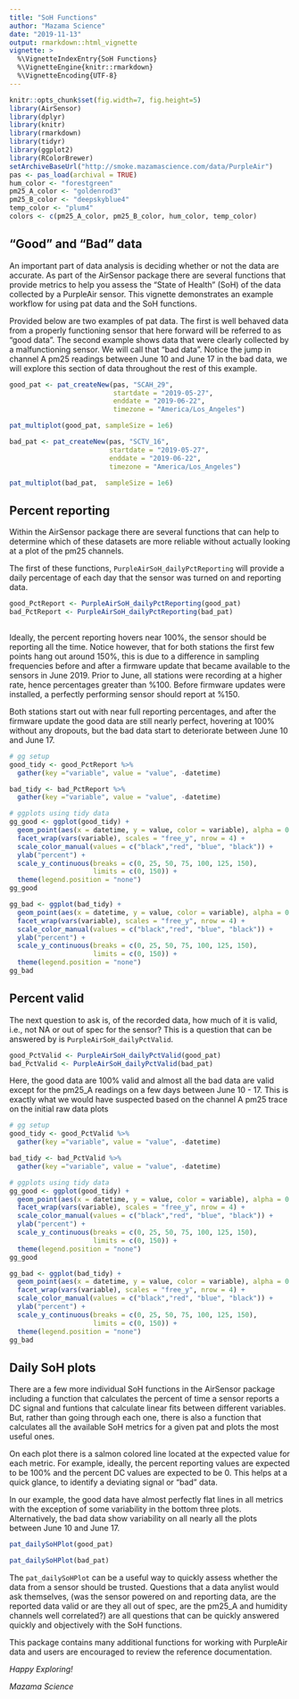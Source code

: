 ```yaml
---
title: "SoH Functions"
author: "Mazama Science"
date: "2019-11-13"
output: rmarkdown::html_vignette
vignette: >
  %\VignetteIndexEntry{SoH Functions}
  %\VignetteEngine{knitr::rmarkdown}
  %\VignetteEncoding{UTF-8}
---
```


```r
knitr::opts_chunk$set(fig.width=7, fig.height=5)
library(AirSensor)
library(dplyr)
library(knitr)
library(rmarkdown)
library(tidyr)
library(ggplot2)
library(RColorBrewer)
setArchiveBaseUrl("http://smoke.mazamascience.com/data/PurpleAir")
pas <- pas_load(archival = TRUE)
hum_color <- "forestgreen"
pm25_A_color <- "goldenrod3"
pm25_B_color <- "deepskyblue4"
temp_color <- "plum4"
colors <- c(pm25_A_color, pm25_B_color, hum_color, temp_color)

```

## "Good" and "Bad" data
An important part of data analysis is deciding whether or not the data are 
accurate. As part of the AirSensor package there are several functions that 
provide metrics to help you assess the "State of Health" (SoH) of the data 
collected by a PurpleAir sensor. This vignette demonstrates an example workflow 
for using pat data and the SoH functions.

Provided below are two examples of pat data. The first is well behaved data from
a properly functioning sensor that here forward will be referred to as "good 
data". The second example shows data that were clearly collected by a 
malfunctioning sensor. We will call that "bad data". Notice the jump in channel 
A pm25 readings between June 10 and June 17 in the bad data, we will explore 
this section of data throughout the rest of this example.

```r

good_pat <- pat_createNew(pas, "SCAH_29", 
                          startdate = "2019-05-27", 
                          enddate = "2019-06-22", 
                          timezone = "America/Los_Angeles")

pat_multiplot(good_pat, sampleSize = 1e6)

bad_pat <- pat_createNew(pas, "SCTV_16", 
                         startdate = "2019-05-27", 
                         enddate = "2019-06-22", 
                         timezone = "America/Los_Angeles")

pat_multiplot(bad_pat,  sampleSize = 1e6)
```

## Percent reporting
Within the AirSensor package there are several functions that can help to 
determine which of these datasets are more reliable without actually looking at 
a plot of the pm25 channels.

The first of these functions, `PurpleAirSoH_dailyPctReporting` will provide a 
daily percentage of each day that the sensor was turned on and reporting data. 

```r
good_PctReport <- PurpleAirSoH_dailyPctReporting(good_pat)
bad_PctReport <- PurpleAirSoH_dailyPctReporting(bad_pat)
 
```

Ideally, the percent reporting hovers near 100%, the sensor should be reporting 
all the time. Notice however, that for both stations the first few points hang
out around 150%, this is due to a difference in sampling frequencies before and 
after a firmware update that became available to the sensors in June 2019. Prior 
to June, all stations were recording at a higher rate, hence percentages greater
than %100. Before firmware updates were installed, a perfectly performing sensor
should report at %150.

Both stations start out with near full reporting percentages, and after the 
firmware update the good data are still nearly perfect, hovering at 100%
without any dropouts, but the bad data start to deteriorate between June 10 and 
June 17.


```r

# gg setup
good_tidy <- good_PctReport %>%
  gather(key ="variable", value = "value", -datetime) 

bad_tidy <- bad_PctReport %>%
  gather(key ="variable", value = "value", -datetime)

# ggplots using tidy data
gg_good <- ggplot(good_tidy) +
  geom_point(aes(x = datetime, y = value, color = variable), alpha = 0.8)+
  facet_wrap(vars(variable), scales = "free_y", nrow = 4) +
  scale_color_manual(values = c("black","red", "blue", "black")) +
  ylab("percent") +
  scale_y_continuous(breaks = c(0, 25, 50, 75, 100, 125, 150), 
                     limits = c(0, 150)) +
  theme(legend.position = "none")
gg_good

gg_bad <- ggplot(bad_tidy) +
  geom_point(aes(x = datetime, y = value, color = variable), alpha = 0.8)+
  facet_wrap(vars(variable), scales = "free_y", nrow = 4) +
  scale_color_manual(values = c("black","red", "blue", "black")) +
  ylab("percent") +
  scale_y_continuous(breaks = c(0, 25, 50, 75, 100, 125, 150), 
                     limits = c(0, 150)) +
  theme(legend.position = "none")
gg_bad

```

## Percent valid
The next question to ask is, of the recorded data, how much of it is valid, i.e., 
not NA or out of spec for the sensor? This is a question that can be answered by
is `PurpleAirSoH_dailyPctValid`.

```r
good_PctValid <- PurpleAirSoH_dailyPctValid(good_pat)
bad_PctValid <- PurpleAirSoH_dailyPctValid(bad_pat)

```

Here, the good data are 100% valid and almost all the bad data are valid except 
for the pm25_A readings on a few days between June 10 - 17. This is exactly 
what we would have suspected based on the channel A pm25 trace on the 
initial raw data plots


```r

# gg setup
good_tidy <- good_PctValid %>%
  gather(key ="variable", value = "value", -datetime) 

bad_tidy <- bad_PctValid %>%
  gather(key ="variable", value = "value", -datetime) 

# ggplots using tidy data
gg_good <- ggplot(good_tidy) +
  geom_point(aes(x = datetime, y = value, color = variable), alpha = 0.8)+
  facet_wrap(vars(variable), scales = "free_y", nrow = 4) +
  scale_color_manual(values = c("black","red", "blue", "black")) +
  ylab("percent") +
  scale_y_continuous(breaks = c(0, 25, 50, 75, 100, 125, 150), 
                     limits = c(0, 150)) +
  theme(legend.position = "none")
gg_good

gg_bad <- ggplot(bad_tidy) +
  geom_point(aes(x = datetime, y = value, color = variable), alpha = 0.8)+
  facet_wrap(vars(variable), scales = "free_y", nrow = 4) +
  scale_color_manual(values = c("black","red", "blue", "black")) +
  ylab("percent") +
  scale_y_continuous(breaks = c(0, 25, 50, 75, 100, 125, 150), 
                     limits = c(0, 150)) +
  theme(legend.position = "none")
gg_bad

```

## Daily SoH plots
There are a few more individual SoH functions in the AirSensor package including 
a function that calculates the percent of time a sensor reports a DC signal and
funtions that calculate linear fits between different variables. But, rather 
than going through each one, there is also a function that calculates all the 
available SoH metrics for a given pat and plots the most useful ones. 

On each plot there is a salmon colored line located at the expected value for 
each metric. For example, ideally, the percent reporting values are expected to be 
100% and the percent DC values are expected to be 0. This helps at a quick 
glance, to identify a deviating signal or "bad" data.

In our example, the good data have almost perfectly flat lines in all metrics 
with the exception of some variability in the bottom three plots. Alternatively, 
the bad data show variability on all nearly all the plots between June 10 and
June 17. 

```r

pat_dailySoHPlot(good_pat)

pat_dailySoHPlot(bad_pat)


```

The `pat_dailySoHPlot` can be a useful way to quickly assess whether the data 
from a sensor should be trusted. Questions that a data anylist would ask 
themselves, (was the sensor powered on and reporting data, are the reported data 
valid or are they all out of spec, are the pm25_A and humidity channels well 
correlated?) are all questions that can be quickly answered quickly and 
objectively with the SoH functions.

This package contains many additional functions for working with PurpleAir 
data and users are encouraged to review the reference documentation.


_Happy Exploring!_

_Mazama Science_




